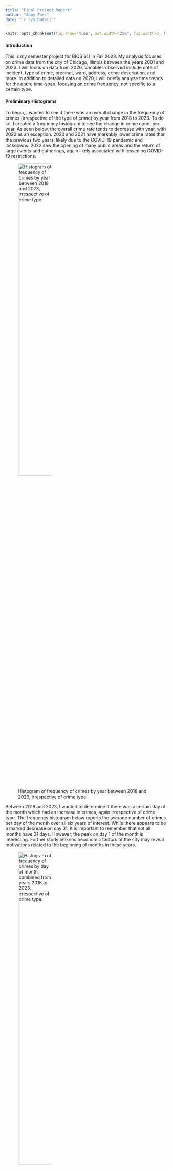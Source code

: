```yaml
---
title: "Final Project Report"
author: "Abby Foes"
date: "`r Sys.Date()`"
---
```


```r
knitr::opts_chunk$set(fig.show='hide', out.width="25%", fig.width=3, fig.height=2)
```

#### Introduction

This is my semester project for BIOS 611 in Fall 2023. My analysis focuses on crime data from the city of Chicago, Illinois between the years 2001 and 2023. I will focus on data from 2020. Variables observed include date of incident, type of crime, precinct, ward, address, crime description, and more. In addition to detailed data on 2020, I will briefly analyze time trends for the entire time-span, focusing on crime frequency, not specific to a certain type.

#### Preliminary Histograms

To begin, I wanted to see if there was an overall change in the frequency of crimes (irrespective of the type of crime) by year from 2018 to 2023. To do so, I created a frequency histogram to see the change in crime count per year. As seen below, the overall crime rate tends to decrease with year, with 2022 as an exception. 2020 and 2021 have markably lower crime rates than the previous two years, likely due to the COVID-19 pandemic and lockdowns. 2022 saw the opening of many public areas and the return of large events and gatherings, again likely associated with lessening COVID-19 restrictions. 

![Histogram of frequency of crimes by year between 2018 and 2023, irrespective of crime type.](figures/histogram_year.png){width=50%}

Between 2018 and 2023, I wanted to determine if there was a certain day of the month which had an increase in crimes, again irrespective of crime type. The frequency histogram below reports the average number of crimes per day of the month over all six years of interest. While there appears to be a marked decrease on day 31, it is important to remember that not all months have 31 days. However, the peak on day 1 of the month is interesting. Further study into socioeconomic factors of the city may reveal motivations related to the beginning of months in these years. 

![Histogram of frequency of crimes by day of month, combined from years 2018 to 2023, irrespective of crime type.](figures/histogram_day.png){width=50%}

Now focusing only on 2020 (to reduce computational load), I wanted to determine which types of crimes were most frequent. The frequency histogram below reveals the most frequent and infrequent crime types in all of 2020. 

![Histogram of frequency of crime type for year 2020 only.](figures/type_histogram_2020.png){width=50%}

#### Principal Component Analysis

Next, I conducted principal component analysis. To do so, I selected data that was numeric (or integer) values and created factors out of categorical variables that I was interested in included in the analysis. Specifically, PCA was conducted considering the following variables:

- Factor variables
  - primary crime type
  - domestic
  - FBI code
  - domestic
- Numeric variables
  - arrest
  - beat
  - district
  - ward
  - community area
  - x coordinate
  - y coordinate
  - year
  - month
  - day
  - hour
  
After running PCA, I determined the percent of variance contained by each principal component. The following graph shows that nearly all of the variance is contained within the first two components. 

![Percent of variance contained in each principal component. Red dashed line indicative of 95% of variance.](figures/variance_by_component.png){width=50%}

Next, I plotted the data on axes of the first two principal components. To determine if there were obvious variable attributes of each observation that determined the weight of principal components, I assigned various color labels. First, I labeled data points by color as an indicator of primary crime type. The plot below shows that there is no obvious clustering of the data by primary crime type. 

![PCA plotted by primary crime type.](figures/data_on_pc1_pc2.png){width=50%}

Next, I colored the plot by district. While district has many different values, there is a clear trend in the grouping of data in terms of district on a plot of the first two principal components. 

![PCA plotted by district.](figures/data_on_pc1_pc2_v2.png){width=50%}

Finally, I colored the PCA plot by hour of the crime. This revealed no obvious trend or clustering of the data. 

![PCA plotted by hour.](figures/data_on_pc1_pc2_v3.png){width=50%}

Intuition says that we should be able to predict the primary crime type as a function of the various other attributes in this data set. To attempt this, I ran a logistic regression model with k-fold cross-validation to optimize coefficients. The resulting model surprised me. The coefficients found were mostly insignificant in predicting crime type. To summarize, I calculated odds ratios with variable attributes as confounders to determine which have significant impacts on primary crime type. The forest plot below shows these odds ratios (with a red dashed line at 1) and associated 95% confidence intervals. District is a clear confounding variable, with hour and domestic with potential (within 95% CI) confounding.

#### Model and Forest Plot

![Forest Plot of predictors for crime primary type from logistic regression.](figures/fplot.png){width=50%}

#### Next Steps

Following this analysis, next steps would include further modeling and clustering. Using the principal components previously determined, I should run k-means clustering to determine any clusters. If this reveals none, it is possible that alternative dimension reduction methods could prove useful (such as nnmf). Further clustering could allow for a more insightful model and identification of variables useful in the prediction of primary crime type. 